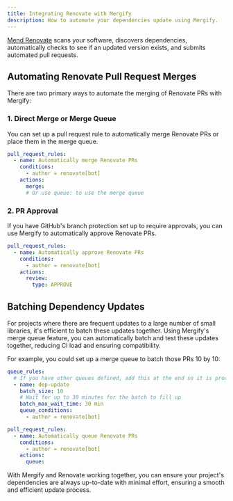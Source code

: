 ```yaml
---
title: Integrating Renovate with Mergify
description: How to automate your dependencies update using Mergify.
---
```



<IntegrationLogo src={renovateLogo} alt="Renovate logo"/>

[Mend Renovate](https://www.mend.io/renovate/) scans your software, discovers
dependencies, automatically checks to see if an updated version exists, and
submits automated pull requests.

## Automating Renovate Pull Request Merges

There are two primary ways to automate the merging of Renovate PRs with
Mergify:

### 1. Direct Merge or Merge Queue

You can set up a pull request rule to automatically merge Renovate PRs or
place them in the merge queue.

```yaml
pull_request_rules:
  - name: Automatically merge Renovate PRs
    conditions:
      - author = renovate[bot]
    actions:
      merge:
      # Or use queue: to use the merge queue
```

### 2. PR Approval

If you have GitHub's branch protection set up to require approvals, you can use
Mergify to automatically approve Renovate PRs.

```yaml
pull_request_rules:
  - name: Automatically approve Renovate PRs
    conditions:
      - author = renovate[bot]
    actions:
      review:
        type: APPROVE
```

## Batching Dependency Updates

For projects where there are frequent updates to a large number of small
libraries, it's efficient to batch these updates together. Using Mergify's
merge queue feature, you can automatically batch and test these updates
together, reducing CI load and ensuring compatibility.

For example, you could set up a merge queue to batch those PRs 10 by 10:

```yaml
queue_rules:
  # If you have other queues defined, add this at the end so it is processed last
  - name: dep-update
    batch_size: 10
    # Wait for up to 30 minutes for the batch to fill up
    batch_max_wait_time: 30 min
    queue_conditions:
      - author = renovate[bot]

pull_request_rules:
  - name: Automatically queue Renovate PRs
    conditions:
      - author = renovate[bot]
    actions:
      queue:
```

With Mergify and Renovate working together, you can ensure your project's
dependencies are always up-to-date with minimal effort, ensuring a smooth and
efficient update process.

